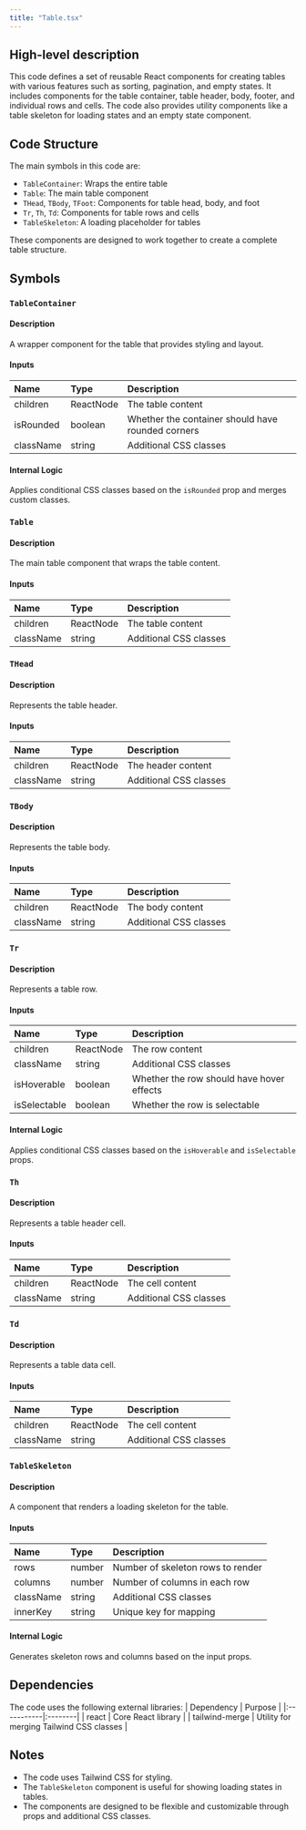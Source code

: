 ```yaml
---
title: "Table.tsx"
---
```


## High-level description
This code defines a set of reusable React components for creating tables with various features such as sorting, pagination, and empty states. It includes components for the table container, table header, body, footer, and individual rows and cells. The code also provides utility components like a table skeleton for loading states and an empty state component.

## Code Structure
The main symbols in this code are:
- `TableContainer`: Wraps the entire table
- `Table`: The main table component
- `THead`, `TBody`, `TFoot`: Components for table head, body, and foot
- `Tr`, `Th`, `Td`: Components for table rows and cells
- `TableSkeleton`: A loading placeholder for tables

These components are designed to work together to create a complete table structure.

## Symbols

### `TableContainer`
#### Description
A wrapper component for the table that provides styling and layout.

#### Inputs
| Name | Type | Description |
|:-----|:-----|:------------|
| children | ReactNode | The table content |
| isRounded | boolean | Whether the container should have rounded corners |
| className | string | Additional CSS classes |

#### Internal Logic
Applies conditional CSS classes based on the `isRounded` prop and merges custom classes.

### `Table`
#### Description
The main table component that wraps the table content.

#### Inputs
| Name | Type | Description |
|:-----|:-----|:------------|
| children | ReactNode | The table content |
| className | string | Additional CSS classes |

### `THead`
#### Description
Represents the table header.

#### Inputs
| Name | Type | Description |
|:-----|:-----|:------------|
| children | ReactNode | The header content |
| className | string | Additional CSS classes |

### `TBody`
#### Description
Represents the table body.

#### Inputs
| Name | Type | Description |
|:-----|:-----|:------------|
| children | ReactNode | The body content |
| className | string | Additional CSS classes |

### `Tr`
#### Description
Represents a table row.

#### Inputs
| Name | Type | Description |
|:-----|:-----|:------------|
| children | ReactNode | The row content |
| className | string | Additional CSS classes |
| isHoverable | boolean | Whether the row should have hover effects |
| isSelectable | boolean | Whether the row is selectable |

#### Internal Logic
Applies conditional CSS classes based on the `isHoverable` and `isSelectable` props.

### `Th`
#### Description
Represents a table header cell.

#### Inputs
| Name | Type | Description |
|:-----|:-----|:------------|
| children | ReactNode | The cell content |
| className | string | Additional CSS classes |

### `Td`
#### Description
Represents a table data cell.

#### Inputs
| Name | Type | Description |
|:-----|:-----|:------------|
| children | ReactNode | The cell content |
| className | string | Additional CSS classes |

### `TableSkeleton`
#### Description
A component that renders a loading skeleton for the table.

#### Inputs
| Name | Type | Description |
|:-----|:-----|:------------|
| rows | number | Number of skeleton rows to render |
| columns | number | Number of columns in each row |
| className | string | Additional CSS classes |
| innerKey | string | Unique key for mapping |

#### Internal Logic
Generates skeleton rows and columns based on the input props.

## Dependencies
The code uses the following external libraries:
| Dependency | Purpose |
|:-----------|:--------|
| react | Core React library |
| tailwind-merge | Utility for merging Tailwind CSS classes |

## Notes
- The code uses Tailwind CSS for styling.
- The `TableSkeleton` component is useful for showing loading states in tables.
- The components are designed to be flexible and customizable through props and additional CSS classes.